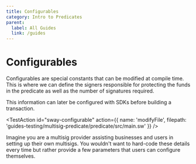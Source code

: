 ```yaml
---
title: Configurables
category: Intro to Predicates
parent:
  label: All Guides
  link: /guides
---
```


# Configurables

Configurables are special constants that can be modified at compile time. This is where we can define the signers responsible for protecting the funds in the predicate as well as the number of signatures required.

This information can later be configured with SDKs before building a transaction.

<TestAction
id="sway-configurable"
action={{
  name: 'modifyFile',
  filepath: 'guides-testing/multisig-predicate/predicate/src/main.sw'
}}
/>

<CodeImport
  file="../../examples/intro-to-predicates/multisig-predicate/src/main.sw"
  comment="configurable"
  commentType="//"
  lang="sway"
/>

Imagine you are a multisig provider assisting businesses and users in setting up their own multisigs. You wouldn't want to hard-code these details every time but rather provide a few parameters that users can configure themselves.
